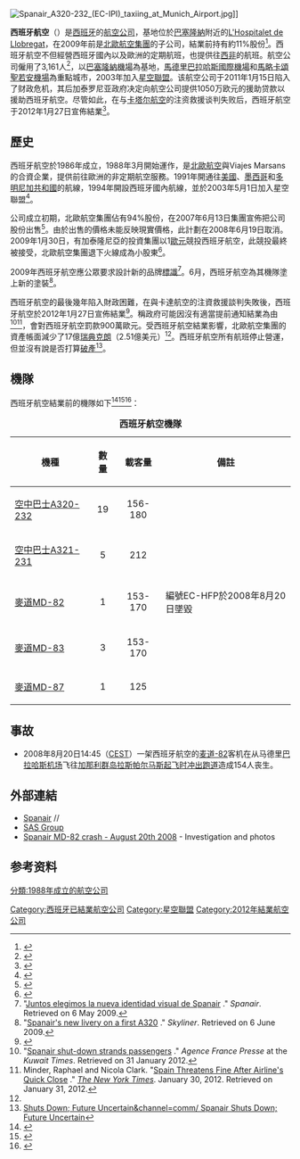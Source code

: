 {{Otheruses|other=名称相近或相同的条目|西班牙航空 (消歧义)}}
{{Infobox Airline
|airline = 西班牙航空 <br> Spanair
|logo = Spanair logo.svg
|logo_size = 300
|fleet_size = 29
|destinations = 40
|IATA = JK
|ICAO = JKK
|callsign = SPANAIR
|parent = [[北歐航空|北歐航空]]
|founded = 1988年
|ceased=2012年1月27日
|headquarters = {{ESP}}[[巴塞隆納|巴塞隆納]]
|key_people = Lars Lindgren（[[主席|主席]]）<BR> Marcus Hedblom（行政總裁）
|hubs = {{ESP}}[[巴塞隆納機場|巴塞隆納國際機場]]
|focus_cities ={{ESP}}[[馬德里巴拉哈斯機場|馬德里巴拉哈斯國際機場]]<br />{{ESP}}[[馬略卡島帕爾馬機場|馬略卡頌聖若安機場]]<br />{{ESP}}[[特內里費北部機場|特內里費北部機場]]
|frequent_flyer = Spanair Star<ref>[http://www.spanair.com/web/en-gb/Spanair-Plus/<!-- Bot generated title -->]</ref>
|lounge = Sala VIP
|alliance = [[星空聯盟|星空聯盟]]
|website = http://www.spanair.com
}}

[[File:Spanair_A320-232_(EC-IPI)_taxiing_at_Munich_Airport.jpg|thumb]]]]

'''西班牙航空'''（{{lang-es|Spanair}}）是[[西班牙|西班牙]]的[[航空公司|航空公司]]，基地位於[[巴塞隆納|巴塞隆納]]附近的[[L'Hospitalet_de_Llobregat|L'Hospitalet de Llobregat]]，在2009年前是[[北歐航空集團|北歐航空集團]]的子公司，結業前持有約11%股份<ref name="se.yhp.waymaker.net">{{cite web|url=http://www.businessweek.com/news/2012-01-31/sas-shares-drop-as-spanair-ends-operations-stockholm-mover.html |title=SAS Shares Drop as Spanair Ends Operations: Stockholm Mover |date=31 January 2012}}</ref>。西班牙航空不但經營西班牙國內以及歐洲的定期航班，也提供往[[西非|西非]]的航班。航空公司僱用了3,161人<ref>{{Cite web |url=http://www.spanair.com/web/en-gb/About-Spanair/Spanair-News/Mike-Szucs-new-Ceo-of-Spanair/ |title=The company had 3,161 employees and a fleet of 45 aircraft. |access-date=2012-03-31 |archive-date=2016-06-13 |archive-url=https://web.archive.org/web/20160613220350/http://www.spanair.com/web/en-gb/About-Spanair/Spanair-News/Mike-Szucs-new-Ceo-of-Spanair/ |dead-url=no }}</ref>，以[[巴塞隆納機場|巴塞隆納機場]]為基地，[[馬德里巴拉哈斯機場|馬德里巴拉哈斯國際機場]]和[[馬略卡島帕爾馬機場|馬略卡頌聖若安機場]]為重點城市，2003年加入[[星空聯盟|星空聯盟]]。该航空公司于2011年1月15日陷入了财政危机，其后加泰罗尼亚政府决定向航空公司提供1050万欧元的援助贷款以援助西班牙航空。尽管如此，在与[[卡塔尔航空|卡塔尔航空]]的注资救援谈判失败后，西班牙航空于2012年1月27日宣佈結業<ref name="UPI-Jan28">{{cite web |url=http://www.upi.com/Business_News/2012/01/28/Spanair-shutdown-strands-23000-travelers/UPI-53921327727191/?spt=hs&or=bn |title=Spanair shutdown strands 23,000 travelers |publisher=United Press International |date=January 28, 2012 |accessdate=2012-01-30 |archive-date=2017-07-02 |archive-url=https://web.archive.org/web/20170702034027/http://www.upi.com/Business_News/2012/01/28/Spanair-shutdown-strands-23000-travelers/UPI-53921327727191/?spt=hs&or=bn |dead-url=no }}</ref>。

==歷史==
西班牙航空於1986年成立，1988年3月開始運作，是[[北歐航空|北歐航空]]與Viajes Marsans的合資企業，提供前往歐洲的非定期航空服務。1991年開通往[[美國|美國]]、[[墨西哥|墨西哥]]和[[多明尼加共和國|多明尼加共和國]]的航線，1994年開設西班牙國內航線，並於2003年5月1日加入星空聯盟<ref>{{Cite web |url=http://www.staralliance.com/en/about/airlines/spanair/ |title=Spanair Star Alliance information |accessdate=2012-03-31 |archive-date=2012-05-24 |archive-url=https://web.archive.org/web/20120524045933/http://www.staralliance.com/en/about/airlines/spanair/ |dead-url=no }}</ref>。

公司成立初期，北歐航空集團佔有94%股份，在2007年6月13日集團宣佈把公司股份出售<ref>{{cite web |url=http://se.yhp.waymaker.net/sasgroup/release.asp?id=149514 |title=New direction will ensure SASs future |date=June 13, 2007 |accessdate=2012-03-31 |archive-date=2011-07-23 |archive-url=https://web.archive.org/web/20110723090520/http://se.yhp.waymaker.net/sasgroup/release.asp?id=149514 |dead-url=no }}</ref>。由於出售的價格未能反映現實價格，此計劃在2008年6月19日取消。2009年1月30日，有加泰隆尼亞的投資集團以1[[歐元|歐元]]競投西班牙航空，此競投最終被接受，北歐航空集團退下火線成為小股東<ref>{{cite web |url=http://se.yhp.waymaker.net/sasgroup/release.asp?id=179309 |title=Definitive agreement regarding the sale of Spanair signed |date=January 30, 2009 |deadurl=yes |archiveurl=https://web.archive.org/web/20091224020820/http://se.yhp.waymaker.net/sasgroup/release.asp?id=179309 |archivedate=2009年12月24日 |access-date=2012年3月31日 }}</ref>。

2009年西班牙航空應公眾要求設計新的品牌[[標識|標識]]<ref>"[http://www.spanair.com/web/es-es/juntos/?nw=20090505_JK&sid=banner_principal Juntos elegimos la nueva identidad visual de Spanair] {{Wayback|url=http://www.spanair.com/web/es-es/juntos/?nw=20090505_JK&sid=banner_principal |date=20160328180544 }}." ''Spanair''. Retrieved on 6 May 2009.</ref>。6月，西班牙航空為其機隊塗上新的塗裝<ref>"[http://www.skyliner-aviation.de/viewphoto.main?LC=&picid=5766 Spanair's new livery on a first A320] {{Wayback|url=http://www.skyliner-aviation.de/viewphoto.main?LC=&picid=5766 |date=20201126184819 }}." ''Skyliner''. Retrieved on 6 June 2009.</ref>。

西班牙航空的最後幾年陷入財政困難，在與卡達航空的注資救援談判失敗後，西班牙航空於2012年1月27日宣佈結業<ref>{{Cite web |url=http://worldairlinenews.wordpress.com/2012/01/27/spanair-to-shut-down-tonight-after-qatar-airways-declines-to-invest/ |title=Spanair shuts down |access-date=2012-03-31 |archive-date=2012-05-01 |archive-url=https://web.archive.org/web/20120501131159/http://worldairlinenews.wordpress.com/2012/01/27/spanair-to-shut-down-tonight-after-qatar-airways-declines-to-invest/ |dead-url=no }}</ref>。{{Link-es|西班牙發展部|Ministerio de Fomento|西班牙發展部大臣}}稱政府可能因沒有適當提前通知結業為由<ref>"[http://new.kuwaittimes.net/2012/01/28/spanair-shut-down-strands-passengers/ Spanair shut-down strands passengers] {{Webarchive|url=https://archive.is/20120715224838/http://new.kuwaittimes.net/2012/01/28/spanair-shut-down-strands-passengers/ |date=2012-07-15 }}." ''Agence France Presse'' at the ''Kuwait Times''. Retrieved on 31 January 2012.</ref><ref>Minder, Raphael and Nicola Clark. "[http://www.nytimes.com/2012/01/30/business/global/spanair-shutdown-strands-thousands.html?_r=1 Spain Threatens Fine After Airline's Quick Close] {{Wayback|url=http://www.nytimes.com/2012/01/30/business/global/spanair-shutdown-strands-thousands.html?_r=1 |date=20200517191456 }}." ''[[The_New_York_Times|The New York Times]]''. January 30, 2012. Retrieved on January 31, 2012.</ref>，會對西班牙航空罰款900萬歐元。受西班牙航空結業影響，北歐航空集團的資產帳面減少了17億[[瑞典克朗|瑞典克朗]]（2.51億美元）<ref name="se.yhp.waymaker.net"/>。西班牙航空所有航班停止營運，但並沒有說是否打算[[破產|破產]]<ref>[http://www.aviationweek.com/aw/generic/story.jsp?id=news/avd/2012/01/30/04.xml&headline=Spanair Shuts Down; Future Uncertain&channel=comm/ Spanair Shuts Down; Future Uncertain]</ref>。

==機隊==
西班牙航空結業前的機隊如下<ref>{{Cite web |url=http://www.ch-aviation.ch/airlinepage.php?code1=JK |title=Spanair Fleet |access-date=2012-03-31 |archive-url=https://web.archive.org/web/20120121062506/http://www.ch-aviation.ch/airlinepage.php?code1=JK |archive-date=2012-01-21 |dead-url=yes }}</ref><ref>{{Cite web |url=http://www.spanair.com/web/en-gb/About-Spanair/Spanair-Fleet/ |title=Spanair official fleet page |access-date=2012-03-31 |archive-date=2011-02-05 |archive-url=https://web.archive.org/web/20110205173627/http://www.spanair.com/web/en-gb/About-Spanair/Spanair-Fleet/ |dead-url=no }}</ref><ref>{{Cite web |url=http://www.seatmaestro.com/airlines-seating-maps/spanair.html |title=Seatmaestro page for Spanair |access-date=2012-03-31 |archive-date=2015-11-10 |archive-url=https://web.archive.org/web/20151110013328/http://www.seatmaestro.com/airlines-seating-maps/spanair.html |dead-url=yes }}</ref>：
<center>
{| class="toccolours sortable" border="1" cellpadding="3" style="border-collapse:collapse"
|+ '''西班牙航空機隊'''
|- bgcolor=lightgrey
!機種
!數量
!載客量
!備註 
|-
|[[空中巴士A320|空中巴士A320-232]]
|align=center|19
|align=center|156-180
|
|-
|[[空中巴士A320#A321|空中巴士A321-231]]
|align=center|5
|align=center|212
|
|-
|[[麥道-80|麥道MD-82]]
|align=center|1
|align=center|153-170
|編號EC-HFP於2008年8月20日墜毀
|-
|[[麥道-80|麥道MD-83]]
|align=center|3
|align=center|153-170
|
|-
|[[麥道-80|麥道MD-87]]
|align=center|1
|align=center|125
|
|}
</center>

==事故==
*2008年8月20日14:45（[[CEST|CEST]]）一架西班牙航空的[[麦道-80|麦道-82]]客机在从马德里[[巴拉哈斯机场|巴拉哈斯机场]]飞往[[加那利群岛|加那利群岛]][[拉斯帕尔马斯|拉斯帕尔马斯]][[西班牙航空5022号班机空难|起飞时冲出跑道]]造成154人丧生。

==外部連結==
{{Commons|Spanair|Spanair}}
*[http://www.spanair.com/en/ Spanair] {{Wayback|url=http://www.spanair.com/en/ |date=20210319033106 }} {{en icon}}/{{es icon}}/{{ca icon}}
*[http://www.sasgroup.net SAS Group]{{Wayback|url=http://www.sasgroup.net/ |date=20200907084123 }} {{en icon}}
*[http://www.1001crash.com/index-page-description-accident-MD82_Spannair-lg-2-crash-212.html Spanair MD-82 crash - August 20th 2008] {{Wayback|url=http://www.1001crash.com/index-page-description-accident-MD82_Spannair-lg-2-crash-212.html |date=20200517191505 }} - Investigation and photos

==参考资料==
{{reflist|2}}

{{星空联盟}}
{{IATA成員|歐洲}}
[[Category:西班牙已結業航空公司|Category:西班牙已結業航空公司]]
[[Category:星空聯盟|Category:星空聯盟]]
[[分類:1988年成立的航空公司|分類:1988年成立的航空公司]]
[[Category:2012年結業航空公司|Category:2012年結業航空公司]]

<!--Other languages-->
